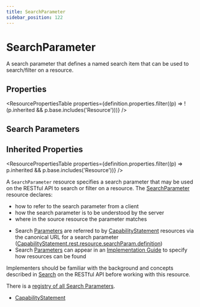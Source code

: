 ```yaml
---
title: SearchParameter
sidebar_position: 122
---
```


# SearchParameter

A search parameter that defines a named search item that can be used to search/filter on a resource.

<Tabs queryString="intro-section">
<TabItem value="schema" label="Schema" default>


## Properties


<ResourcePropertiesTable properties={definition.properties.filter((p) => !(p.inherited && p.base.includes('Resource')))} />

## Search Parameters

<SearchParamsTable searchParams={definition.searchParameters} />

## Inherited Properties

<ResourcePropertiesTable properties={definition.properties.filter((p) => p.inherited && p.base.includes('Resource'))} />

</TabItem>
  <TabItem value="usage" label="Usage">
    <div> <a name="scope"></a>  <p> A <code>SearchParameter</code> resource specifies a search parameter that may be used on the RESTful API to search or filter on a resource.  The <a href="/docs/api/fhir/resources/searchparameter">SearchParameter</a> resource declares: </p> <ul>  <li>how to refer to the search parameter from a client</li>  <li>how the search parameter is to be understood by the server</li>  <li>where in the source resource the parameter matches</li> </ul> </div>
    </TabItem>
  <TabItem value="relationships" label="Relationships">
    <div>  <a name="bnr"></a>   <ul>  <li>Search <a href="/docs/api/fhir/resources/parameters">Parameters</a> are referred to by <a href="/docs/api/fhir/resources/capabilitystatement">CapabilityStatement</a> resources via the canonical URL for a search      parameter (<a href="https://www.hl7.org/fhir/capabilitystatement-definitions.html#CapabilityStatement.rest.resource.searchParam.definition">CapabilityStatement.rest.resource.searchParam.definition</a>)</li>  <li>Search <a href="/docs/api/fhir/resources/parameters">Parameters</a> can appear in an <a href="/docs/api/fhir/resources/implementationguide">Implementation Guide</a> to specify how resources can be found</li> </ul>  </div>
    </TabItem>
  <TabItem value="backgroundAndContext" label="Background and Context">
    <div> <a name="bnc"></a>  <p> Implementers should be familiar with the  background and concepts described in <a href="https://www.hl7.org/fhir/search.html">Search</a> on the RESTful API before working with this resource. </p> <p> There is a <a href="https://www.hl7.org/fhir/searchparameter-registry.html">registry of all Search <a href="/docs/api/fhir/resources/parameters">Parameters</a></a>. </p> </div>
    </TabItem>
  <TabItem value="referencedBy" label="Referenced By">
    <ul><li><a href="/docs/api/fhir/resources/capabilitystatement">CapabilityStatement</a></li></ul>
    </TabItem>

</Tabs>
